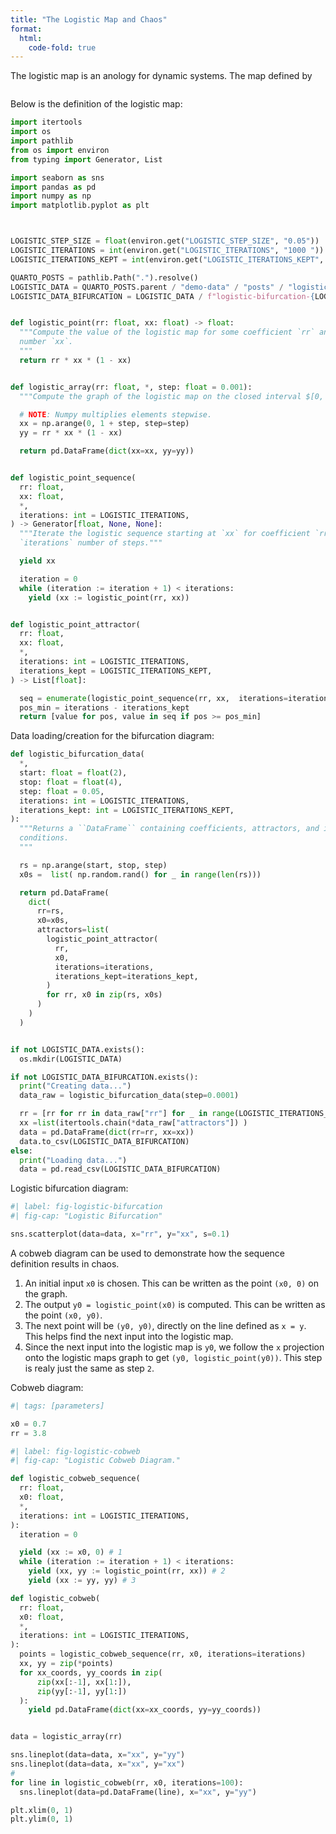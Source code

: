 ```yaml
---
title: "The Logistic Map and Chaos"
format:
  html:
    code-fold: true
---
```



The logistic map is an anology for dynamic systems. The map defined by

```
```

Below is the definition of the logistic map:

```python
import itertools
import os
import pathlib
from os import environ
from typing import Generator, List

import seaborn as sns
import pandas as pd
import numpy as np
import matplotlib.pyplot as plt



LOGISTIC_STEP_SIZE = float(environ.get("LOGISTIC_STEP_SIZE", "0.05"))
LOGISTIC_ITERATIONS = int(environ.get("LOGISTIC_ITERATIONS", "1000 "))
LOGISTIC_ITERATIONS_KEPT = int(environ.get("LOGISTIC_ITERATIONS_KEPT", "100"))

QUARTO_POSTS = pathlib.Path(".").resolve()
LOGISTIC_DATA = QUARTO_POSTS.parent / "demo-data" / "posts" / "logistic_data"
LOGISTIC_DATA_BIFURCATION = LOGISTIC_DATA / f"logistic-bifurcation-{LOGISTIC_ITERATIONS}-{LOGISTIC_STEP_SIZE}.csv"


def logistic_point(rr: float, xx: float) -> float:
  """Compute the value of the logistic map for some coefficient `rr` and 
  number `xx`.
  """
  return rr * xx * (1 - xx) 


def logistic_array(rr: float, *, step: float = 0.001):
  """Compute the graph of the logistic map on the closed interval $[0, 1]$."""

  # NOTE: Numpy multiplies elements stepwise.
  xx = np.arange(0, 1 + step, step=step)
  yy = rr * xx * (1 - xx)

  return pd.DataFrame(dict(xx=xx, yy=yy))


def logistic_point_sequence(
  rr: float,
  xx: float,
  *,
  iterations: int = LOGISTIC_ITERATIONS,
) -> Generator[float, None, None]:
  """Iterate the logistic sequence starting at `xx` for coefficient `rr` for
  `iterations` number of steps."""

  yield xx 

  iteration = 0
  while (iteration := iteration + 1) < iterations:
    yield (xx := logistic_point(rr, xx))


def logistic_point_attractor(
  rr: float,
  xx: float,
  *,
  iterations: int = LOGISTIC_ITERATIONS,
  iterations_kept = LOGISTIC_ITERATIONS_KEPT,
) -> List[float]:

  seq = enumerate(logistic_point_sequence(rr, xx,  iterations=iterations)) 
  pos_min = iterations - iterations_kept 
  return [value for pos, value in seq if pos >= pos_min]


```


Data loading/creation for the bifurcation diagram:


```python
def logistic_bifurcation_data(
  *,
  start: float = float(2), 
  stop: float = float(4),
  step: float = 0.05,
  iterations: int = LOGISTIC_ITERATIONS,
  iterations_kept: int = LOGISTIC_ITERATIONS_KEPT,
):
  """Returns a ``DataFrame`` containing coefficients, attractors, and initial
  conditions.
  """

  rs = np.arange(start, stop, step)
  x0s =  list( np.random.rand() for _ in range(len(rs)))

  return pd.DataFrame(
    dict(
      rr=rs,
      x0=x0s,
      attractors=list(
        logistic_point_attractor(
          rr, 
          x0,
          iterations=iterations,
          iterations_kept=iterations_kept,
        )
        for rr, x0 in zip(rs, x0s)
      ) 
    )
  )


if not LOGISTIC_DATA.exists():
  os.mkdir(LOGISTIC_DATA)

if not LOGISTIC_DATA_BIFURCATION.exists():
  print("Creating data...")
  data_raw = logistic_bifurcation_data(step=0.0001)

  rr = [rr for rr in data_raw["rr"] for _ in range(LOGISTIC_ITERATIONS_KEPT)] 
  xx =list(itertools.chain(*data_raw["attractors"]) )
  data = pd.DataFrame(dict(rr=rr, xx=xx))
  data.to_csv(LOGISTIC_DATA_BIFURCATION)
else:
  print("Loading data...")
  data = pd.read_csv(LOGISTIC_DATA_BIFURCATION)
```


Logistic bifurcation diagram:


```python
#| label: fig-logistic-bifurcation
#| fig-cap: "Logistic Bifurcation"

sns.scatterplot(data=data, x="rr", y="xx", s=0.1)
```


A cobweb diagram can be used to demonstrate how the sequence definition results
in chaos. 

1. An initial input ``x0`` is chosen. This can be written as the point 
   ``(x0, 0)`` on the graph.
2. The output ``y0 = logistic_point(x0)`` is computed. This can be written as 
   the point ``(x0, y0)``.
3. The next point will be ``(y0, y0)``, directly on the line defined as
   ``x = y``. This helps find the next input into the logistic map.
4. Since the next input into the logistic map is ``y0``, we follow the ``x``
   projection onto the logistic maps graph to get ``(y0, logistic_point(y0))``.
   This step is realy just the same as step ``2``.

Cobweb diagram:

```python
#| tags: [parameters]

x0 = 0.7
rr = 3.8
```


```python
#| label: fig-logistic-cobweb
#| fig-cap: "Logistic Cobweb Diagram."

def logistic_cobweb_sequence(
  rr: float,
  x0: float,
  *, 
  iterations: int = LOGISTIC_ITERATIONS,
):
  iteration = 0 

  yield (xx := x0, 0) # 1
  while (iteration := iteration + 1) < iterations:
    yield (xx, yy := logistic_point(rr, xx)) # 2
    yield (xx := yy, yy) # 3

def logistic_cobweb(
  rr: float,
  x0: float,
  *,
  iterations: int = LOGISTIC_ITERATIONS,
):
  points = logistic_cobweb_sequence(rr, x0, iterations=iterations)
  xx, yy = zip(*points) 
  for xx_coords, yy_coords in zip(
      zip(xx[:-1], xx[1:]),
      zip(yy[:-1], yy[1:])
  ):
    yield pd.DataFrame(dict(xx=xx_coords, yy=yy_coords))


data = logistic_array(rr)

sns.lineplot(data=data, x="xx", y="yy")
sns.lineplot(data=data, x="xx", y="xx")
#
for line in logistic_cobweb(rr, x0, iterations=100):
  sns.lineplot(data=pd.DataFrame(line), x="xx", y="yy")

plt.xlim(0, 1)
plt.ylim(0, 1)
```



